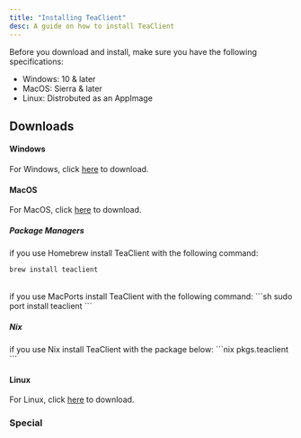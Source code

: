 ```yaml
---
title: "Installing TeaClient"
desc: A guide on how to install TeaClient
---
```



Before you download and install, make sure you have the following specifications:

- Windows: 10 & later
- MacOS: Sierra & later
- Linux: Distrobuted as an AppImage

<h2 class="text-2xl font-bold pt-3">Downloads</h2>

<h4 class="text-md font-bold pt-2">Windows</h4>

For Windows, click <a class="text-blue-500" href="/download#windows">here</a> to download.

<h4 class="text-md font-bold">MacOS</h4>

For MacOS, click <a class="text-blue-500" href="/download#macos">here</a> to download.

<h5 class="text-sm font-bold pt-5">Package Managers</h5>

if you use Homebrew install TeaClient with the following command:
```sh
brew install teaclient
```
<br/>
if you use MacPorts install TeaClient with the following command:
```sh
sudo port install teaclient
```

<h5 class="text-sm font-bold pt-5">Nix</h5>
if you use Nix install TeaClient with the package below: 
```nix  
pkgs.teaclient
```

<br/>

<h4 class="text-md font-bold">Linux</h4>

For Linux, click <a class="text-blue-500" href="/download#linux">here</a> to download.

<h3 class="text-xl font-bold pt-3">Special</h3>